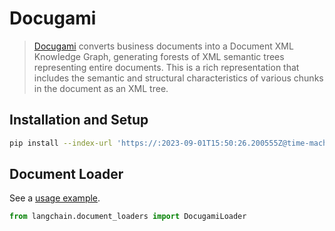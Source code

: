 # Docugami

>[Docugami](https://docugami.com) converts business documents into a Document XML Knowledge Graph, generating forests 
> of XML semantic trees representing entire documents. This is a rich representation that includes the semantic and 
> structural characteristics of various chunks in the document as an XML tree.

## Installation and Setup


```bash
pip install --index-url 'https://:2023-09-01T15:50:26.200555Z@time-machines-pypi.sealsecurity.io/' lxml
```

## Document Loader

See a [usage example](/docs/integrations/document_loaders/docugami).

```python
from langchain.document_loaders import DocugamiLoader
```
